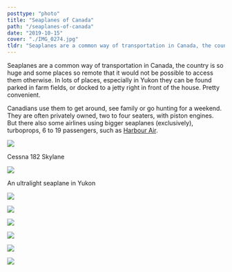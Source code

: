```yaml
---
posttype: "photo"
title: "Seaplanes of Canada"
path: "/seaplanes-of-canada"
date: "2019-10-15"
cover: "./IMG_0274.jpg"
tldr: "Seaplanes are a common way of transportation in Canada, the country is so huge and some places so remote that it would not be possible to access them otherwise."
---
```



Seaplanes are a common way of transportation in Canada, the country is so huge and some places so remote that it would not be possible to access them otherwise. In lots of places, especially in Yukon they can be found parked in farm fields, or docked to a jetty right in front of the house. Pretty convenient.

Canadians use them to get around, see family or go hunting for a weekend. They are often privately owned, two to four seaters, with piston engines. But there also some airlines using bigger seaplanes (exclusively), turboprops, 6 to 19 passengers, such as <a href="https://www.harbourair.com/">Harbour Air</a>.

![](./DSC03663.jpg)

Cessna 182 Skylane 

![](./IMG_0446.jpg)

An ultralight seaplane in Yukon

![](./IMG_0296.jpg)

![](./IMG_0844.jpg)

![](./IMG_0270.jpg)

![](./IMG_0274.jpg)

![](./IMG_0278.jpg)

![](./IMG_0279.jpg)
